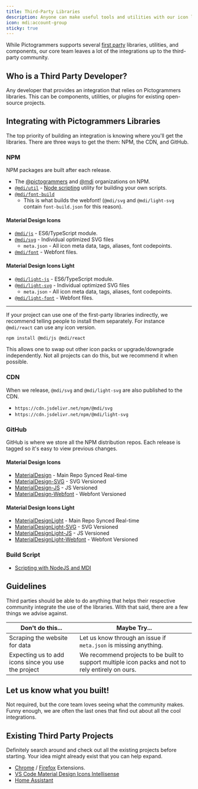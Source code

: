 ```yaml
---
title: Third-Party Libraries
description: Anyone can make useful tools and utilities with our icon libraries.
icon: mdi:account-group
sticky: true
---
```


While Pictogrammers supports several [first party](/docs/guides/first-party) libraries, utilities, and components, our core team leaves a lot of the integrations up to the third-party community.

## Who is a Third Party Developer?

Any developer that provides an integration that relies on Pictogrammers libraries. This can be components, utilities, or plugins for existing open-source projects.

## Integrating with Pictogrammers Libraries

The top priority of building an integration is knowing where you'll get the libraries. There are three ways to get the them: NPM, the CDN, and GitHub.

### NPM

NPM packages are built after each release.

- The [@pictogrammers](https://www.npmjs.com/org/pictogrammers) and [@mdi](https://www.npmjs.com/org/mdi) organizations on NPM.
- [`@mdi/util`](https://www.npmjs.com/package/@mdi/util) - [Node scripting](/guide/nodejs-scripting) utility for building your own scripts.
- [`@mdi/font-build`](https://www.npmjs.com/package/@mdi/font-build)
  - This is what builds the webfont! (`@mdi/svg` and `@mdi/light-svg` contain `font-build.json` for this reason).

#### Material Design Icons

- [`@mdi/js`](https://www.npmjs.com/package/@mdi/js) - ES6/TypeScript module.
- [`@mdi/svg`](https://www.npmjs.com/package/@mdi/svg) - Individual optimized SVG files
  - `meta.json` - All icon meta data, tags, aliases, font codepoints.
- [`@mdi/font`](https://www.npmjs.com/package/@mdi/font) - Webfont files.

#### Material Design Icons Light

- [`@mdi/light-js`](https://www.npmjs.com/package/@mdi/light-js) - ES6/TypeScript module.
- [`@mdi/light-svg`](https://www.npmjs.com/package/@mdi/light-svg) - Individual optimized SVG files
  - `meta.json` - All icon meta data, tags, aliases, font codepoints.
- [`@mdi/light-font`](https://www.npmjs.com/package/@mdi/light-font) - Webfont files.

---

If your project can use one of the first-party libraries indirectly, we recommend telling people to install them separately. For instance `@mdi/react` can use any icon version.

```bash
npm install @mdi/js @mdi/react
```

This allows one to swap out other icon packs or upgrade/downgrade independently. Not all projects can do this, but we recommend it when possible.

### CDN

When we release, `@mdi/svg` and `@mdi/light-svg` are also published to the CDN.

- `https://cdn.jsdelivr.net/npm/@mdi/svg`
- `https://cdn.jsdelivr.net/npm/@mdi/light-svg`

### GitHub

GitHub is where we store all the NPM distribution repos. Each release is tagged so it's easy to view previous changes.

#### Material Design Icons

- [MaterialDesign](https://github.com/Templarian/MaterialDesign) - Main Repo Synced Real-time
- [MaterialDesign-SVG](https://github.com/Templarian/MaterialDesign-SVG) - SVG Versioned
- [MaterialDesign-JS](https://github.com/Templarian/MaterialDesign-JS) - JS Versioned
- [MaterialDesign-Webfont](https://github.com/Templarian/MaterialDesign-Webfont) - Webfont Versioned

#### Material Design Icons Light

- [MaterialDesignLight](https://github.com/Templarian/MaterialDesignLight) - Main Repo Synced Real-time
- [MaterialDesignLight-SVG](https://github.com/Templarian/MaterialDesignLight-SVG) - SVG Versioned
- [MaterialDesignLight-JS](https://github.com/Templarian/MaterialDesignLight-JS) - JS Versioned
- [MaterialDesignLight-Webfont](https://github.com/Templarian/MaterialDesignLight-Webfont) - Webfont Versioned

### Build Script

- [Scripting with NodeJS and MDI](http://templarian.com/2018/04/13/scripting-with-nodejs-and-material-design-icons/)

## Guidelines

Third parties should be able to do anything that helps their respective community integrate the use of the libraries. With that said, there are a few things we advise against.

| Don't do this... | Maybe Try... |
|------------------|--------------|
| <Icon name='mdi:close' color='red' /> Scraping the website for data | <Icon name='mdi:check' color='green' /> Let us know through an issue if `meta.json` is missing anything. |
| <Icon name='mdi:close' color='red' /> Expecting us to add icons since you use the project | <Icon name='mdi:check' color='green' /> We recommend projects to be built to support multiple icon packs and not to rely entirely on ours. |

## Let us know what you built!

Not required, but the core team loves seeing what the community makes. Funny enough, we are often the last ones that find out about all the cool integrations.

## Existing Third Party Projects

Definitely search around and check out all the existing projects before starting. Your idea might already exist that you can help expand.

- [Chrome](https://chrome.google.com/webstore/detail/materialdesignicons-picke/edjaedpifkihpjkcgknfokmibkoafhme) / [Firefox](https://addons.mozilla.org/en-US/firefox/addon/materialdesignicons-picker/) Extensions.
- [VS Code Material Design Icons Intellisense](https://marketplace.visualstudio.com/items?itemName=lukas-tr.materialdesignicons-intellisense)
- [Home Assistant](https://www.home-assistant.io/docs/configuration/customizing-devices/#icon)
